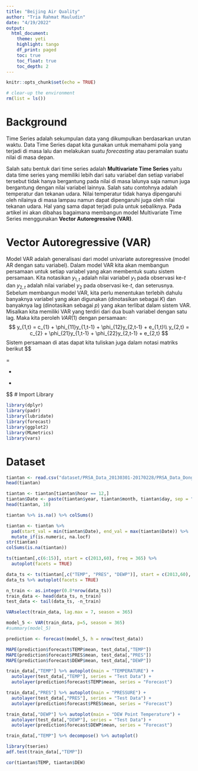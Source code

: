 ```yaml
---
title: "Beijing Air Quality"
author: "Tria Rahmat Mauludin"
date: "4/19/2022"
output: 
  html_document:
    theme: yeti
    highlight: tango
    df_print: paged
    toc: true
    toc_float: true
    toc_depth: 2
---
```


```r
knitr::opts_chunk$set(echo = TRUE)

# clear-up the environment
rm(list = ls())
```

# Background

Time Series adalah sekumpulan data yang dikumpulkan berdasarkan urutan waktu. Data Time Series dapat kita gunakan untuk memahami pola yang terjadi di masa lalu dan melakukan suatu *forecasting* atau peramalan suatu nilai di masa depan.

Salah satu bentuk dari time series adalah **Multivariate Time Series** yaitu data time series yang memiliki lebih dari satu variabel dan setiap variabel tersebut tidak hanya bergantung pada nilai di masa lalunya saja namun juga bergantung dengan nilai variabel lainnya. Salah satu contohnya adalah temperatur dan tekanan udara. Nilai temperatur tidak hanya dipengaruhi oleh nilainya di masa lampau namun dapat dipengaruhi juga oleh nilai tekanan udara. Hal yang sama dapat terjadi pula untuk sebaliknya. Pada artikel ini akan dibahas bagaimana membangun model Multivariate Time Series menggunakan **Vector Autoregressive (VAR)**.

# Vector Autoregressive (VAR)

Model VAR adalah generalisasi dari model univariate autoregressive (model AR dengan satu variabel). Dalam model VAR kita akan membangun persamaan untuk setiap variabel yang akan membentuk suatu sistem persamaan. Kita notasikan $y_{1,t}$ adalah nilai variabel $y_{1}$ pada observasi ke-*t* dan $y_{2,t}$ adalah nilai variabel $y_{2}$ pada observasi ke-*t*, dan seterusnya. Sebelum membangun model VAR, kita perlu menentukan terlebih dahulu banyaknya variabel yang akan digunakan (dinotasikan sebagai $K$) dan banyaknya lag (dinotasikan sebagai $p$) yang akan terlibat dalam sistem VAR. Misalkan kita memiliki VAR yang terdiri dari dua buah variabel dengan satu lag. Maka kita peroleh $VAR(1)$ dengan persamaan:
$$
y_{1,t} = c_{1} + \phi_{11}y_{1,t-1} + \phi_{12}y_{2,t-1} + e_{1,t}\\
y_{2,t} = c_{2} + \phi_{21}y_{1,t-1} + \phi_{22}y_{2,t-1} + e_{2,t}
$$
Sistem persamaan di atas dapat kita tuliskan juga dalam notasi matriks berikut
$$
\begin{bmatrix}
  y_{1,t} \\
  y_{2,t}
\end{bmatrix} = 

\begin{bmatrix}
  c_{1} \\
  c_{2}
\end{bmatrix} + 

\begin{bmatrix}
  \phi_{11} & \phi_{12} \\
  \phi_{21} & \phi_{22}
\end{bmatrix}

\begin{bmatrix}
  y_{1,t-1} \\
  y_{2,t-1}
\end{bmatrix} + 

\begin{bmatrix}
  e_{1,t} \\
  e_{2,t}
\end{bmatrix}
$$
# Import Library
```r
library(dplyr)
library(padr)
library(lubridate)
library(forecast)
library(ggplot2)
library(MLmetrics)
library(vars)
```

# Dataset
```r
tiantan <- read.csv("dataset/PRSA_Data_20130301-20170228/PRSA_Data_Dongsi_20130301-20170228.csv")
head(tiantan)
```
```r
tiantan <- tiantan[tiantan$hour == 12,]
tiantan$Date <- paste(tiantan$year, tiantan$month, tiantan$day, sep = "-") %>% ymd()
head(tiantan, 10)
```
```r
tiantan %>% is.na() %>% colSums()
```

```r
tiantan <- tiantan %>%
  pad(start_val = min(tiantan$Date), end_val = max(tiantan$Date)) %>% 
  mutate_if(is.numeric, na.locf)
str(tiantan)
colSums(is.na(tiantan))
```


```r
ts(tiantan[,c(6:15)], start = c(2013,60), freq = 365) %>% 
  autoplot(facets = TRUE)
```

```r
data_ts <- ts(tiantan[,c("TEMP", "PRES", "DEWP")], start = c(2013,60), freq=365)
data_ts %>% autoplot(facets = TRUE)
```

```r
n_train <- as.integer(0.8*nrow(data_ts))
train_data <- head(data_ts, n_train)
test_data <- tail(data_ts, -n_train)
```

```r
VARselect(train_data, lag.max = 7, season = 365)
```

```r
model_5 <- VAR(train_data, p=5, season = 365)
#summary(model_5)
```

```r
prediction <- forecast(model_5, h = nrow(test_data))
```

```r
MAPE(prediction$forecast$TEMP$mean, test_data[,"TEMP"])
MAPE(prediction$forecast$PRES$mean, test_data[,"PRES"])
MAPE(prediction$forecast$DEWP$mean, test_data[,"DEWP"])
```
```r
train_data[,"TEMP"] %>% autoplot(main = "TEMPERATURE") +
  autolayer(test_data[,"TEMP"], series = "Test Data") +
  autolayer(prediction$forecast$TEMP$mean, series = "Forecast")
```
```r
train_data[,"PRES"] %>% autoplot(main = "PRESSURE") +
  autolayer(test_data[,"PRES"], series = "Test Data") +
  autolayer(prediction$forecast$PRES$mean, series = "Forecast")
```

```r
train_data[,"DEWP"] %>% autoplot(main = "DEW Point Temperature") +
  autolayer(test_data[,"DEWP"], series = "Test Data") +
  autolayer(prediction$forecast$DEWP$mean, series = "Forecast")
```

```r
train_data[,"TEMP"] %>% decompose() %>% autoplot()
```

```r
library(tseries)
adf.test(train_data[,"TEMP"])
```

```r
cor(tiantan$TEMP, tiantan$DEW)
```


